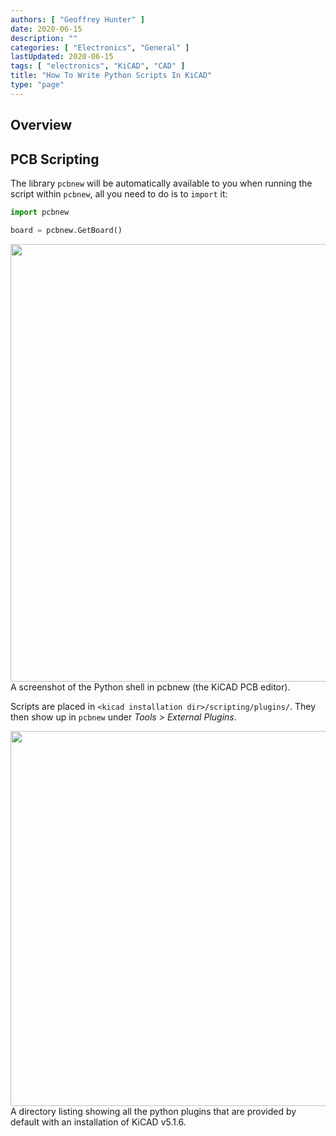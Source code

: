 ```yaml
---
authors: [ "Geoffrey Hunter" ]
date: 2020-06-15
description: ""
categories: [ "Electronics", "General" ]
lastUpdated: 2020-06-15
tags: [ "electronics", "KiCAD", "CAD" ]
title: "How To Write Python Scripts In KiCAD"
type: "page"
---
```



<WarningIsNotes />

## Overview

## PCB Scripting

The library `pcbnew` will be automatically available to you when running the script within `pcbnew`, all you need to do is to `import` it:

```python
import pcbnew

board = pcbnew.GetBoard()
```


<Image src={kicad_pcbnew_python_shell_pyalamode} width="700px">A screenshot of the Python shell in pcbnew (the KiCAD PCB editor).</Image>

Scripts are placed in `<kicad installation dir>/scripting/plugins/`. They then show up in `pcbnew` under _Tools > External Plugins_.


<Image src={kicad_default_provided_python_plugins} width="600px">A directory listing showing all the python plugins that are provided by default with an installation of KiCAD v5.1.6.</Image>
